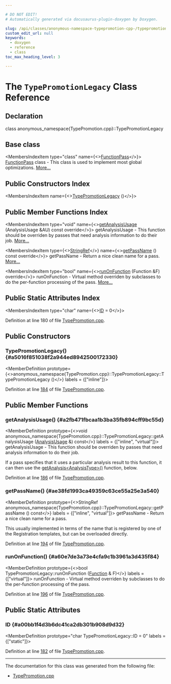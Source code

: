 ```yaml
---

# DO NOT EDIT!
# Automatically generated via docusaurus-plugin-doxygen by Doxygen.

slug: /api/classes/anonymous-namespace-typepromotion-cpp-/typepromotionlegacy
custom_edit_url: null
keywords:
  - doxygen
  - reference
  - class
toc_max_heading_level: 3

---
```





# The `TypePromotionLegacy` Class Reference

<DoxygenPage pluginConfig={pluginConfig}>



## Declaration

<CodeBlock>class anonymous_namespace{TypePromotion.cpp}::TypePromotionLegacy</CodeBlock>

## Base class

<MembersIndex>

<MembersIndexItem
  type="class"
  name={<><a href="/docs/api/classes/llvm/functionpass">FunctionPass</a></>}>
<a href="/docs/api/classes/llvm/functionpass">FunctionPass</a> class - This class is used to implement most global optimizations. <a href="/docs/api/classes/llvm/functionpass/#details">More...</a>
</MembersIndexItem>

</MembersIndex>

## Public Constructors Index

<MembersIndex>

<MembersIndexItem
  name={<><a href="#a5016f851038f2a944ed8942500172330">TypePromotionLegacy</a> ()</>}>
</MembersIndexItem>

</MembersIndex>

## Public Member Functions Index

<MembersIndex>

<MembersIndexItem
  type="void"
  name={<><a href="#a2fb471fbcaa1b3ba35fb894cff9bc55d">getAnalysisUsage</a> (AnalysisUsage &amp;AU) const override</>}>
getAnalysisUsage - This function should be overriden by passes that need analysis information to do their job. <a href="#a2fb471fbcaa1b3ba35fb894cff9bc55d">More...</a>
</MembersIndexItem>

<MembersIndexItem
  type={<><a href="/docs/api/classes/llvm/stringref">StringRef</a></>}
  name={<><a href="#ae38fd1993ca49359c63ce55a25e3a540">getPassName</a> () const override</>}>
getPassName - Return a nice clean name for a pass. <a href="#ae38fd1993ca49359c63ce55a25e3a540">More...</a>
</MembersIndexItem>

<MembersIndexItem
  type="bool"
  name={<><a href="#a60e7de3a73e4cfa9c1b3961a3d435f84">runOnFunction</a> (Function &amp;F) override</>}>
runOnFunction - Virtual method overriden by subclasses to do the per-function processing of the pass. <a href="#a60e7de3a73e4cfa9c1b3961a3d435f84">More...</a>
</MembersIndexItem>

</MembersIndex>

## Public Static Attributes Index

<MembersIndex>

<MembersIndexItem
  type="char"
  name={<><a href="#a00bb1f4d3b6dc41ca2db301b908d9d32">ID</a> = 0</>}>
</MembersIndexItem>

</MembersIndex>


Definition at line 180 of file <a href="/docs/api/files/lib/lib/codegen/typepromotion-cpp">TypePromotion.cpp</a>.

<SectionDefinition>

## Public Constructors

### TypePromotionLegacy() {#a5016f851038f2a944ed8942500172330}

<MemberDefinition
  prototype={<>anonymous&#95;namespace&#123;TypePromotion.cpp&#125;::TypePromotionLegacy::TypePromotionLegacy ()</>}
  labels = {["inline"]}>

Definition at line <a href="/docs/api/files/lib/lib/codegen/typepromotion-cpp/#l00184">184</a> of file <a href="/docs/api/files/lib/lib/codegen/typepromotion-cpp">TypePromotion.cpp</a>.
</MemberDefinition>

</SectionDefinition>

<SectionDefinition>

## Public Member Functions

### getAnalysisUsage() {#a2fb471fbcaa1b3ba35fb894cff9bc55d}

<MemberDefinition
  prototype={<>void anonymous&#95;namespace&#123;TypePromotion.cpp&#125;::TypePromotionLegacy::getAnalysisUsage (<a href="/docs/api/classes/llvm/analysisusage">AnalysisUsage</a> &amp;) const</>}
  labels = {["inline", "virtual"]}>
getAnalysisUsage - This function should be overriden by passes that need analysis information to do their job.

If a pass specifies that it uses a particular analysis result to this function, it can then use the <a href="/docs/api/classes/llvm/pass/#a4863e5e463fb79955269fbf7fbf52b80">getAnalysis&lt;AnalysisType&gt;()</a> function, below.

Definition at line <a href="/docs/api/files/lib/lib/codegen/typepromotion-cpp/#l00186">186</a> of file <a href="/docs/api/files/lib/lib/codegen/typepromotion-cpp">TypePromotion.cpp</a>.
</MemberDefinition>

### getPassName() {#ae38fd1993ca49359c63ce55a25e3a540}

<MemberDefinition
  prototype={<>StringRef anonymous&#95;namespace&#123;TypePromotion.cpp&#125;::TypePromotionLegacy::getPassName () const</>}
  labels = {["inline", "virtual"]}>
getPassName - Return a nice clean name for a pass.

This usually implemented in terms of the name that is registered by one of the Registration templates, but can be overloaded directly.

Definition at line <a href="/docs/api/files/lib/lib/codegen/typepromotion-cpp/#l00194">194</a> of file <a href="/docs/api/files/lib/lib/codegen/typepromotion-cpp">TypePromotion.cpp</a>.
</MemberDefinition>

### runOnFunction() {#a60e7de3a73e4cfa9c1b3961a3d435f84}

<MemberDefinition
  prototype={<>bool TypePromotionLegacy::runOnFunction (<a href="/docs/api/classes/llvm/function">Function</a> &amp; F)</>}
  labels = {["virtual"]}>
runOnFunction - Virtual method overriden by subclasses to do the per-function processing of the pass.

Definition at line <a href="/docs/api/files/lib/lib/codegen/typepromotion-cpp/#l00196">196</a> of file <a href="/docs/api/files/lib/lib/codegen/typepromotion-cpp">TypePromotion.cpp</a>.
</MemberDefinition>

</SectionDefinition>

<SectionDefinition>

## Public Static Attributes

### ID {#a00bb1f4d3b6dc41ca2db301b908d9d32}

<MemberDefinition
  prototype="char TypePromotionLegacy::ID = 0"
  labels = {["static"]}>

Definition at line <a href="/docs/api/files/lib/lib/codegen/typepromotion-cpp/#l00182">182</a> of file <a href="/docs/api/files/lib/lib/codegen/typepromotion-cpp">TypePromotion.cpp</a>.
</MemberDefinition>

</SectionDefinition>

<hr/>

The documentation for this class was generated from the following file:

<ul>
<li><a href="/docs/api/files/lib/lib/codegen/typepromotion-cpp">TypePromotion.cpp</a></li>
</ul>

</DoxygenPage>
